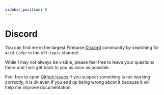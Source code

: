 ```yaml
---
sidebar_position: 9
---
```


# Discord

You can find me in the largest Firebase [Discord](https://discord.com/invite/BN2cgc3) community by searching for `Acid Coder` in the `off-topic` channel.

While I may not always be visible, please feel free to leave your questions there and I will get back to you as soon as possible.

Feel free to open [Github issues](https://github.com/tylim88/FirelordJS/issues) if you suspect something is not working correctly, it is ok even if you end up being wrong about it because it will help me improve documentation.
